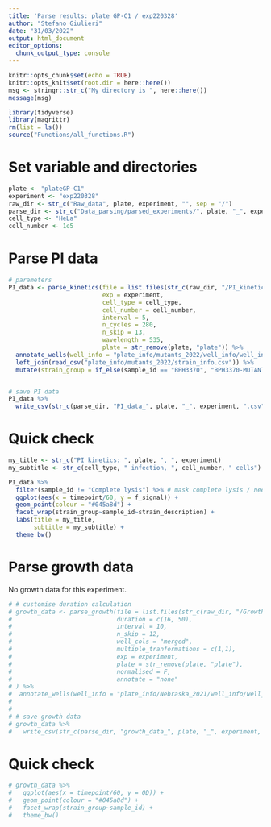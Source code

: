 ```yaml
---
title: 'Parse results: plate GP-C1 / exp220328'
author: "Stefano Giulieri"
date: "31/03/2022"
output: html_document
editor_options: 
  chunk_output_type: console
---
```


```r
knitr::opts_chunk$set(echo = TRUE)
knitr::opts_knit$set(root.dir = here::here())
msg <- stringr::str_c("My directory is ", here::here())
message(msg)
```

```r
library(tidyverse)
library(magrittr)
rm(list = ls())
source("Functions/all_functions.R")
```

# Set variable and directories

```r
plate <- "plateGP-C1"
experiment <- "exp220328"
raw_dir <- str_c("Raw_data", plate, experiment, "", sep = "/")
parse_dir <- str_c("Data_parsing/parsed_experiments/", plate, "_", experiment, "/")
cell_type <- "HeLa"
cell_number <- 1e5
```

# Parse PI data

```r
# parameters
PI_data <- parse_kinetics(file = list.files(str_c(raw_dir, "/PI_kinetics"), full.names = T, recursive = T),
                          exp = experiment,
                          cell_type = cell_type,
                          cell_number = cell_number,
                          interval = 5,
                          n_cycles = 280,
                          n_skip = 13,
                          wavelength = 535,
                          plate = str_remove(plate, "plate")) %>%
  annotate_wells(well_info = "plate_info/mutants_2022/well_info/well_info_plateGP-C1.csv", strain_group = "plate_info/mutants_2022/strain_info.csv") %>%
  left_join(read_csv("plate_info/mutants_2022/strain_info.csv")) %>%
  mutate(strain_group = if_else(sample_id == "BPH3370", "BPH3370-MUTANTS", strain_group))


# save PI data
PI_data %>%
  write_csv(str_c(parse_dir, "PI_data_", plate, "_", experiment, ".csv"))
```

# Quick check

```r
my_title <- str_c("PI kinetics: ", plate, ", ", experiment)
my_subtitle <- str_c(cell_type, " infection, ", cell_number, " cells")

PI_data %>%
  filter(sample_id != "Complete lysis") %>% # mask complete lysis / need to scale because of very high values in these wells
  ggplot(aes(x = timepoint/60, y = f_signal)) +
  geom_point(colour = "#045a8d") +
  facet_wrap(strain_group~sample_id~strain_description) +
  labs(title = my_title,
       subtitle = my_subtitle) +
  theme_bw()
```

# Parse growth data

No growth data for this experiment.

```r
# # customise duration calculation
# growth_data <- parse_growth(file = list.files(str_c(raw_dir, "/Growth_curves"), full.names = T, recursive = T),
#                             duration = c(16, 50),
#                             interval = 10,
#                             n_skip = 12,
#                             well_cols = "merged",
#                             multiple_tranformations = c(1,1),
#                             exp = experiment,
#                             plate = str_remove(plate, "plate"),
#                             normalised = F,
#                             annotate = "none"
# ) %>%
#  annotate_wells(well_info = "plate_info/Nebraska_2021/well_info/well_info_plateGPV1.csv", annotation = "none") 
# 
# 
# # save growth data
# growth_data %>%
#   write_csv(str_c(parse_dir, "growth_data_", plate, "_", experiment, ".csv"))
```

# Quick check

```r
# growth_data %>%
#   ggplot(aes(x = timepoint/60, y = OD)) +
#   geom_point(colour = "#045a8d") +
#   facet_wrap(strain_group~sample_id) +
#   theme_bw()
```


